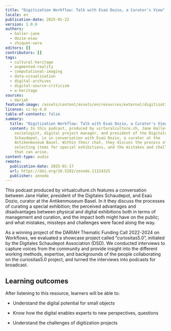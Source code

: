 ```yaml
---
title: "Digitization Workflow: Talk with Esaù Dozio, a Curator's View"
locale: en
publication-date: 2025-01-22
version: 1.0.0
authors:
  - haller-jane
  - dozio-esau
  - chiquet-vera
editors: []
contributors: []
tags:
  - cultural-heritage
  - augmented-reality
  - computational-imaging
  - data-visualisation
  - digital-archives
  - digital-source-criticism
  - e-heritage
sources:
  - dariah
featured-image: /assets/content/assets/en/resources/external/digitization-workflow-talk-with-esau-dozio/featured-image.jpg
license: cc-by-4.0
table-of-contents: false
summary:
  title: "Digitization Workflow: Talk with Esaù Dozio, a Curator's View"
  content: In this podcast, produced by virturalculture.ch, Jane Haller, a
    sociologist, digital project manager, and president of the Digitales
    Schaudepot, is in conversation with Esaù Dozio, a curator at the
    Antikenmuseum Basel. Within their chat, they discuss the process of
    selecting items for special exhibitions, and the mistakes and challenges
    that can arise.
content-type: audio
remote:
  publication-date: 2025-01-17
  url: https://doi.org/10.5281/zenodo.11224325
  publisher: zenodo
---
```

This podcast produced by virtualculture.ch features a conversation between Jane Haller, president of the Digitales Schaudepot, and Esaù Dozio, curator at the Antikenmuseum Basel.  In it they discuss the processes of curating a special exhibition; the perceived advantages and disadvantages between physical and digital exhibitions both in terms of management and curation, and the impact both might have on the public; and what mistakes, missteps and challenges were faced along the way.

As a winning project of the DARIAH Thematic Funding Call 2022-2024 on Workflows, we evaluated a showcase project called “curiositas5.0”, initiated by the Digitales Schaudepot Association (DSD). We conducted interviews to capture voices from the community and provide insight into the different working methods, expertise, and backgrounds of the people collaborating on the curiositas5.0 project, and turned the interviews into podcasts for broadcast.

## Learning outcomes

After listening to this resource, learners will be able to:

* Understand the digital potential for small objects
* Know how the digital enables experts to new perspectives, questions
* Understand the challenges of digitization projects

  <ExternalResource title="Interested in learning more?" subtitle="Podcast from a curator's view (spotify)" url="https://open.spotify.com/episode/3ZBbfxxaOPvgB5sYuJY1FL?si=gdhoMCz_QhuQAngS0AryEQ" />
